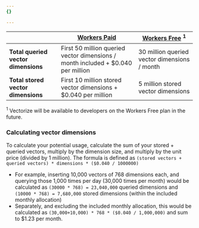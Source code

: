 ```yaml
---
{}

---
```


|                                 | [Workers Paid](/workers/platform/pricing/#workers) | [Workers Free](/workers/platform/pricing/#workers) <sup>1</sup> |
| ------------------------------- | -------------------------------------------------- | -------------------------------------------------- |
| **Total queried vector dimensions** | First 50 million queried vector dimensions / month included + $0.040 per million | 30 million queried vector dimensions / month |
| **Total stored vector dimensions** | First 10 million stored vector dimensions + $0.040 per million | 5 million stored vector dimensions |

<sup>1</sup> Vectorize will be available to developers on the Workers Free plan in the future.
### Calculating vector dimensions

To calculate your potential usage, calculate the sum of your stored + queried vectors, multiply by the dimension size, and multiply by the unit price (divided by 1 million). The formula is defined as `(stored vectors + queried vectors) * dimensions * ($0.040 / 1000000)`

* For example, inserting 10,000 vectors of 768 dimensions each, and querying those 1,000 times per day (30,000 times per month) would be calculated as `(30000 * 768) = 23,040,000` queried dimensions and `(10000 * 768) = 7,680,000` stored dimensions (within the included monthly allocation)
* Separately, and excluding the included monthly allocation, this would be calculated as `(30,000+10,000) * 768 * ($0.040 / 1,000,000)` and sum to $1.23 per month.
